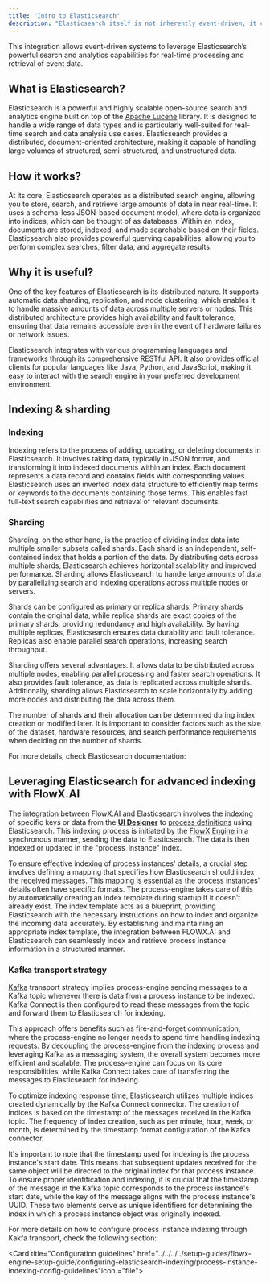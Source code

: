 ```yaml
---
title: "Intro to Elasticsearch"
description: "Elasticsearch itself is not inherently event-driven, it can be integrated into event-driven architectures or workflows. External components or frameworks detect and trigger events, and Elasticsearch is utilized to efficiently index and make the event data searchable."
---
```


This integration allows event-driven systems to leverage Elasticsearch’s powerful search and analytics capabilities for real-time processing and retrieval of event data.


## What is Elasticsearch?

Elasticsearch is a powerful and highly scalable open-source search and analytics engine built on top of the [Apache Lucene](https://lucene.apache.org/) library. It is designed to handle a wide range of data types and is particularly well-suited for real-time search and data analysis use cases. Elasticsearch provides a distributed, document-oriented architecture, making it capable of handling large volumes of structured, semi-structured, and unstructured data.

## How it works?

At its core, Elasticsearch operates as a distributed search engine, allowing you to store, search, and retrieve large amounts of data in near real-time. It uses a schema-less JSON-based document model, where data is organized into indices, which can be thought of as databases. Within an index, documents are stored, indexed, and made searchable based on their fields. Elasticsearch also provides powerful querying capabilities, allowing you to perform complex searches, filter data, and aggregate results.

## Why it is useful?

One of the key features of Elasticsearch is its distributed nature. It supports automatic data sharding, replication, and node clustering, which enables it to handle massive amounts of data across multiple servers or nodes. This distributed architecture provides high availability and fault tolerance, ensuring that data remains accessible even in the event of hardware failures or network issues.

Elasticsearch integrates with various programming languages and frameworks through its comprehensive RESTful API. It also provides official clients for popular languages like Java, Python, and JavaScript, making it easy to interact with the search engine in your preferred development environment.

## Indexing & sharding

### Indexing

Indexing refers to the process of adding, updating, or deleting documents in Elasticsearch. It involves taking data, typically in JSON format, and transforming it into indexed documents within an index. Each document represents a data record and contains fields with corresponding values. Elasticsearch uses an inverted index data structure to efficiently map terms or keywords to the documents containing those terms. This enables fast full-text search capabilities and retrieval of relevant documents.

### Sharding

Sharding, on the other hand, is the practice of dividing index data into multiple smaller subsets called shards. Each shard is an independent, self-contained index that holds a portion of the data. By distributing data across multiple shards, Elasticsearch achieves horizontal scalability and improved performance. Sharding allows Elasticsearch to handle large amounts of data by parallelizing search and indexing operations across multiple nodes or servers.

Shards can be configured as primary or replica shards. Primary shards contain the original data, while replica shards are exact copies of the primary shards, providing redundancy and high availability. By having multiple replicas, Elasticsearch ensures data durability and fault tolerance. Replicas also enable parallel search operations, increasing search throughput.

Sharding offers several advantages. It allows data to be distributed across multiple nodes, enabling parallel processing and faster search operations. It also provides fault tolerance, as data is replicated across multiple shards. Additionally, sharding allows Elasticsearch to scale horizontally by adding more nodes and distributing the data across them.

The number of shards and their allocation can be determined during index creation or modified later. It is important to consider factors such as the size of the dataset, hardware resources, and search performance requirements when deciding on the number of shards.

For more details, check Elasticsearch documentation:

<Card icon = "link" title ="Elasticsearch documentation" href = "https://www.elastic.co/guide/index.html"></Card>

## Leveraging Elasticsearch for advanced indexing with FlowX.AI

The integration between FlowX.AI and Elasticsearch involves the indexing of specific keys or data from the [**UI Designer**](../../../building-blocks/ui-designer/) to [process definitions](../../../building-blocks/process/process-definition) using Elasticsearch. This indexing process is initiated by the [FlowX Engine](../../../platform-deep-dive/core-components/flowx-engine) in a synchronous manner, sending the data to Elasticsearch. The data is then indexed or updated in the "process_instance" index.

To ensure effective indexing of process instances' details, a crucial step involves defining a mapping that specifies how Elasticsearch should index the received messages. This mapping is essential as the process instances' details often have specific formats. The process-engine takes care of this by automatically creating an index template during startup if it doesn't already exist. The index template acts as a blueprint, providing Elasticsearch with the necessary instructions on how to index and organize the incoming data accurately. By establishing and maintaining an appropriate index template, the integration between FLOWX.AI and Elasticsearch can seamlessly index and retrieve process instance information in a structured manner.

### Kafka transport strategy

[Kafka](../event-driven-architecture-frameworks/intro-to-kafka-concepts) transport strategy implies process-engine sending messages to a Kafka topic whenever there is data from a process instance to be indexed. Kafka Connect is then configured to read these messages from the topic and forward them to Elasticsearch for indexing.

This approach offers benefits such as fire-and-forget communication, where the process-engine no longer needs to spend time handling indexing requests. By decoupling the process-engine from the indexing process and leveraging Kafka as a messaging system, the overall system becomes more efficient and scalable. The process-engine can focus on its core responsibilities, while Kafka Connect takes care of transferring the messages to Elasticsearch for indexing.

To optimize indexing response time, Elasticsearch utilizes multiple indices created dynamically by the Kafka Connect connector. The creation of indices is based on the timestamp of the messages received in the Kafka topic. The frequency of index creation, such as per minute, hour, week, or month, is determined by the timestamp format configuration of the Kafka connector.

It's important to note that the timestamp used for indexing is the process instance's start date. This means that subsequent updates received for the same object will be directed to the original index for that process instance. To ensure proper identification and indexing, it is crucial that the timestamp of the message in the Kafka topic corresponds to the process instance's start date, while the key of the message aligns with the process instance's UUID. These two elements serve as unique identifiers for determining the index in which a process instance object was originally indexed.

For more details on how to configure process instance indexing through Kakfa transport, check the following section:

<CardGroup>
<Card title="Configuring elasticsearch indexing" href="../../../../setup-guides/flowx-engine-setup-guide/configuring-elasticsearch-indexing/elasticsearch-indexing" icon="file">
</Card>

<Card title="Configuration guidelines" href="../../../../setup-guides/flowx-engine-setup-guide/configuring-elasticsearch-indexing/process-instance-indexing-config-guidelines"icon ="file">
</Card>
</CardGroup>





